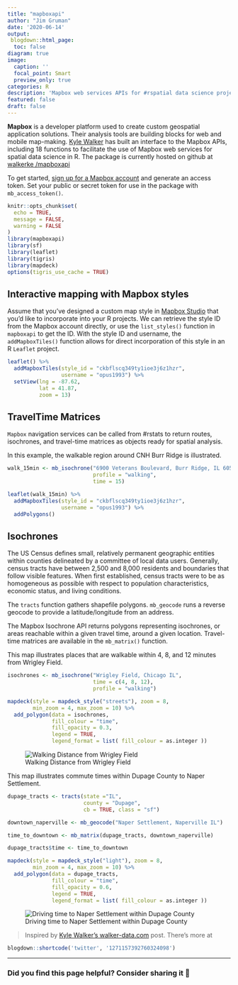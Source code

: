 ```yaml
---
title: "mapboxapi"
author: "Jim Gruman"
date: '2020-06-14'
output: 
 blogdown::html_page:
  toc: false
diagram: true
image:
  caption: ''
  focal_point: Smart
  preview_only: true
categories: R
description: 'Mapbox web services APIs for #rspatial data science projects'
featured: false
draft: false
---
```


**Mapbox** is a developer platform used to create custom geospatial application solutions. Their analysis tools are building blocks for web and mobile map-making. [Kyle Walker](https://twitter.com/kyle_e_walker) has built an interface to the Mapbox APIs, including 18 functions to facilitate the use of Mapbox web services for spatial data science in R. The package is currently hosted on github at [walkerke /mapboxapi](https://github.com/walkerke/mapboxapi)

To get started, [sign up for a Mapbox account](https://docs.mapbox.com/api/) and generate an access token. Set your public or secret token for use in the package with `mb_access_token()`. 

```r
knitr::opts_chunk$set(
  echo = TRUE,
  message = FALSE,
  warning = FALSE
)
library(mapboxapi)
library(sf)
library(leaflet)
library(tigris)
library(mapdeck)
options(tigris_use_cache = TRUE)
```

## Interactive mapping with Mapbox styles

Assume that you’ve designed a custom map style in [Mapbox Studio](https://www.mapbox.com/mapbox-studio/) that you’d like to incorporate into your R projects. We can retrieve the style ID from the Mapbox account directly, or use the `list_styles()` function in `mapboxapi` to get the ID. With the style ID and username, the `addMapboxTiles()` function allows for direct incorporation of this style in an R `Leaflet` project.

```r
leaflet() %>%
  addMapboxTiles(style_id = "ckbflscq349ty1ioe3j6z1hzr",
                 username = "opus1993") %>%
  setView(lng = -87.62,
          lat = 41.87,
          zoom = 13)
```

## TravelTime Matrices

`Mapbox` navigation services can be called from #rstats to return routes, isochrones, and travel-time matrices as objects ready for spatial analysis. 

In this example, the walkable region around CNH Burr Ridge is illustrated.

```r
walk_15min <- mb_isochrone("6900 Veterans Boulevard, Burr Ridge, IL 60527",
                           profile = "walking",
                           time = 15)

leaflet(walk_15min) %>%
  addMapboxTiles(style_id = "ckbflscq349ty1ioe3j6z1hzr",
                 username = "opus1993") %>%
  addPolygons()
```

## Isochrones 

The US Census defines small, relatively permanent geographic entities within counties delineated by a committee of local data users. Generally, census tracts have between 2,500 and 8,000 residents and boundaries that follow visible features. When first established, census tracts were to be as homogeneous as possible with respect to population characteristics, economic status, and living conditions.  

The `tracts` function gathers shapefile polygons. `mb_geocode` runs a reverse geocode to provide a latitude/longitude from an address.

The Mapbox Isochrone API returns polygons representing isochrones, or areas reachable within a given travel time, around a given location. Travel-time matrices are available in the `mb_matrix()` function.

This map illustrates places that are walkable within 4, 8, and 12 minutes from Wrigley Field.

```r

isochrones <- mb_isochrone("Wrigley Field, Chicago IL",
                           time = c(4, 8, 12),
                           profile = "walking")

mapdeck(style = mapdeck_style("streets"), zoom = 8,
        min_zoom = 4, max_zoom = 10) %>%
  add_polygon(data = isochrones,
              fill_colour = "time",
              fill_opacity = 0.3,
              legend = TRUE, 
              legend_format = list( fill_colour = as.integer )) 

```

![Walking Distance from Wrigley Field](isochrones1.png)

This map illustrates commute times within Dupage County to Naper Settlement.

```r
dupage_tracts <- tracts(state ="IL",
                        county = "Dupage",
                        cb = TRUE, class = "sf")

downtown_naperville <- mb_geocode("Naper Settlement, Naperville IL")

time_to_downtown <- mb_matrix(dupage_tracts, downtown_naperville)

dupage_tracts$time <- time_to_downtown

mapdeck(style = mapdeck_style("light"), zoom = 8,
        min_zoom = 4, max_zoom = 10) %>%
  add_polygon(data = dupage_tracts,
              fill_colour = "time",
              fill_opacity = 0.6,
              legend = TRUE, 
              legend_format = list( fill_colour = as.integer )) 
```

![Driving time to Naper Settlement within Dupage County](isochrones2.png)

>Inspired by [Kyle Walker's walker-data.com](https://walker-data.com/mapboxapi/) post. There's more at
              
```r
blogdown::shortcode('twitter', '1271157392760324098')
```
----
                
### Did you find this page helpful? Consider sharing it 🙌
                
